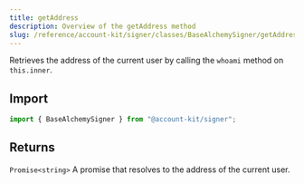 ```yaml
---
title: getAddress
description: Overview of the getAddress method
slug: /reference/account-kit/signer/classes/BaseAlchemySigner/getAddress
---
```



Retrieves the address of the current user by calling the `whoami` method on `this.inner`.

## Import

```ts
import { BaseAlchemySigner } from "@account-kit/signer";
```

## Returns

`Promise<string>`
A promise that resolves to the address of the current user.
